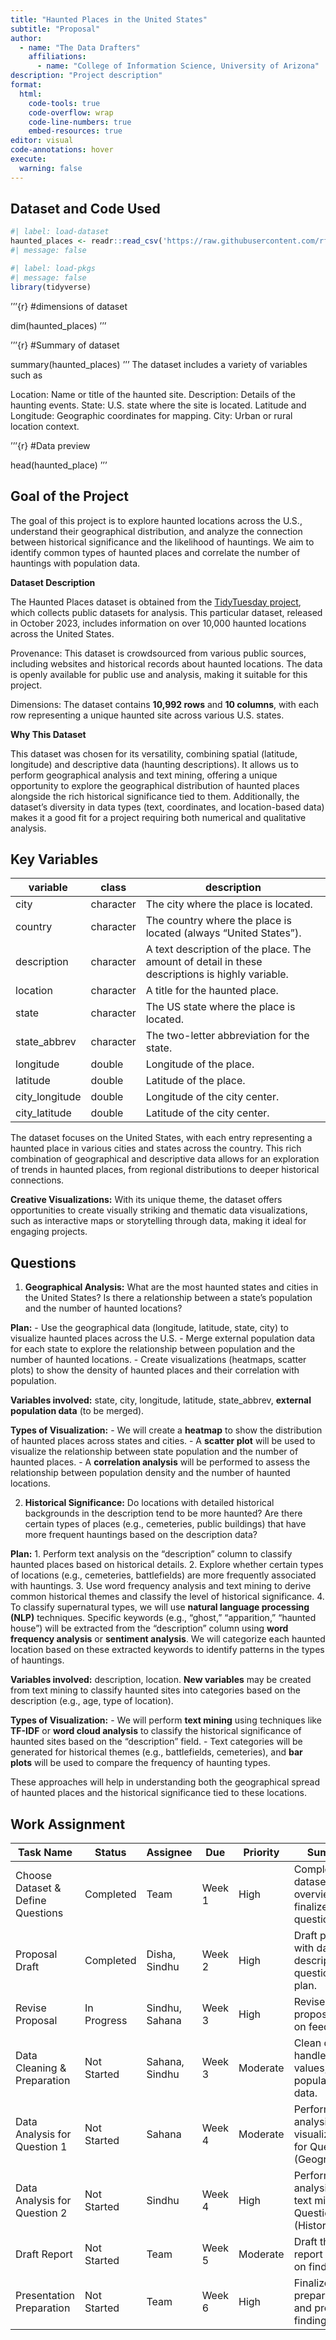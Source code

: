```yaml
---
title: "Haunted Places in the United States"
subtitle: "Proposal"
author: 
  - name: "The Data Drafters"
    affiliations:
      - name: "College of Information Science, University of Arizona"
description: "Project description"
format:
  html:
    code-tools: true
    code-overflow: wrap
    code-line-numbers: true
    embed-resources: true
editor: visual
code-annotations: hover
execute:
  warning: false
---
```


## Dataset and Code Used

```r
#| label: load-dataset
haunted_places <- readr::read_csv('https://raw.githubusercontent.com/rfordatascience/tidytuesday/master/data/2023/2023-10-10/haunted_places.csv')
#| message: false
```

```r
#| label: load-pkgs
#| message: false
library(tidyverse)
```

'''{r}
#dimensions of dataset

dim(haunted_places)
'''

'''{r}
#Summary of dataset

summary(haunted_places)
'''
The dataset includes a variety of variables such as

Location: Name or title of the haunted site.
Description: Details of the haunting events.
State: U.S. state where the site is located.
Latitude and Longitude: Geographic coordinates for mapping.
City: Urban or rural location context.

'''{r}
#Data preview

head(haunted_place)
'''


## Goal of the Project
The goal of this project is to explore haunted locations across the U.S., understand their geographical distribution, and analyze the connection between historical significance and the likelihood of hauntings. We aim to identify common types of haunted places and correlate the number of hauntings with population data.

**Dataset Description**

The Haunted Places dataset is obtained from the [TidyTuesday project](https://github.com/rfordatascience/tidytuesday), which collects public datasets for analysis. This particular dataset, released in October 2023, includes information on over 10,000 haunted locations across the United States.

Provenance: This dataset is crowdsourced from various public sources, including websites and historical records about haunted locations. The data is openly available for public use and analysis, making it suitable for this project.

Dimensions: The dataset contains **10,992 rows** and **10 columns**, with each row representing a unique haunted site across various U.S. states.

**Why This Dataset**

This dataset was chosen for its versatility, combining spatial (latitude, longitude) and descriptive data (haunting descriptions). It allows us to perform geographical analysis and text mining, offering a unique opportunity to explore the geographical distribution of haunted places alongside the rich historical significance tied to them. Additionally, the dataset's diversity in data types (text, coordinates, and location-based data) makes it a good fit for a project requiring both numerical and qualitative analysis.


## Key Variables

| **variable**   | **class** | **description**                                                                                 |
|----------------|-----------|-------------------------------------------------------------------------------------------------|
| city           | character | The city where the place is located.                                                            |
| country        | character | The country where the place is located (always "United States").                                |
| description    | character | A text description of the place. The amount of detail in these descriptions is highly variable. |
| location       | character | A title for the haunted place.                                                                  |
| state          | character | The US state where the place is located.                                                        |
| state_abbrev   | character | The two-letter abbreviation for the state.                                                      |
| longitude      | double    | Longitude of the place.                                                                         |
| latitude       | double    | Latitude of the place.                                                                          |
| city_longitude | double    | Longitude of the city center.                                                                   |
| city_latitude  | double    | Latitude of the city center.                                                                    |


The dataset focuses on the United States, with each entry representing a haunted place in various cities and states across the country. This rich combination of geographical and descriptive data allows for an exploration of trends in haunted places, from regional distributions to deeper historical connections.


**Creative Visualizations:** With its unique theme, the dataset offers opportunities to create visually striking and thematic data visualizations, such as interactive maps or storytelling through data, making it ideal for engaging projects.



## Questions

1. **Geographical Analysis:** What are the most haunted states and cities in the United States? Is there a relationship between a state's population and the number of haunted locations?

**Plan:** 
- Use the geographical data (longitude, latitude, state, city) to visualize haunted places across the U.S.
- Merge external population data for each state to explore the relationship between population and the number of haunted locations.
- Create visualizations (heatmaps, scatter plots) to show the density of haunted places and their correlation with population.

**Variables involved:** state, city, longitude, latitude, state_abbrev, **external population data** (to be merged).

**Types of Visualization:**
- We will create a **heatmap** to show the distribution of haunted places across states and cities.
- A **scatter plot** will be used to visualize the relationship between state population and the number of haunted places. 
- A **correlation analysis** will be performed to assess the relationship between population density and the number of haunted locations.



2. **Historical Significance:** Do locations with detailed historical backgrounds in the description tend to be more haunted? Are there certain types of places (e.g., cemeteries, public buildings) that have more frequent hauntings based on the description data?

**Plan:** 
1. Perform text analysis on the "description" column to classify haunted places based on historical details.
2. Explore whether certain types of locations (e.g., cemeteries, battlefields) are more frequently associated with hauntings.
3. Use word frequency analysis and text mining to derive common historical themes and classify the level of historical significance.
4. To classify supernatural types, we will use **natural language processing (NLP)** techniques. Specific keywords (e.g., "ghost," "apparition," "haunted house") will be extracted from the "description" column using **word frequency analysis** or **sentiment analysis**. We will categorize each haunted location based on these extracted keywords to identify patterns in the types of hauntings.


**Variables involved:** description, location. **New variables** may be created from text mining to classify haunted sites into categories based on the description (e.g., age, type of location).

**Types of Visualization:**
- We will perform **text mining** using techniques like **TF-IDF** or **word cloud analysis** to classify the historical significance of haunted sites based on the "description" field.
- Text categories will be generated for historical themes (e.g., battlefields, cemeteries), and **bar plots** will be used to compare the frequency of haunting types.


These approaches will help in understanding both the geographical spread of haunted places and the historical significance tied to these locations.

## Work Assignment

| Task Name                         | Status      | Assignee        | Due    | Priority  | Summary                                                                |
|-----------------------------------|-------------|-----------------|--------|-----------|------------------------------------------------------------------------|
| Choose Dataset & Define Questions | Completed   | Team            | Week 1 | High      | Complete dataset overview and finalize questions.                      |
| Proposal Draft                    | Completed   | Disha, Sindhu   | Week 2 | High      | Draft proposal with dataset description, questions, and plan.          |
| Revise Proposal                   | In Progress | Sindhu, Sahana  | Week 3 | High      | Revise proposal based on feedback.                                     |
| Data Cleaning & Preparation       | Not Started | Sahana, Sindhu  | Week 3 | Moderate  | Clean dataset, handle missing values, merge population data.           |
| Data Analysis for Question 1      | Not Started | Sahana          | Week 4 | Moderate  | Perform analysis and visualizations for Question 1 (Geographical).     |
| Data Analysis for Question 2      | Not Started | Sindhu          | Week 4 | High      | Perform analysis and text mining for Question 2 (Historical).          |
| Draft Report                      | Not Started | Team            | Week 5 | Moderate  | Draft the final report based on findings.                              |
| Presentation Preparation          | Not Started | Team            | Week 6 | High      | Finalize report, prepare slides, and present findings.                 |


